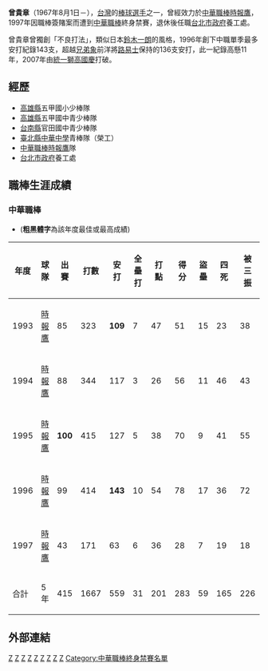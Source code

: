 {{Infobox CPBL player|
bgcolor1=black|
bgcolor2=black|
textcolor1=white|
textcolor2=white|
name=曾貴章|
image=|
birthdate={{birth_date_and_age|1967|8|1|mf=y}}|
birthplace=[[台灣|台灣]][[高雄縣|高雄縣]]|
width=250|
position=外野手|
team=時報鷹|
number=|
bats=左|
throws=左|
debutdate=3月12日|
debutyear=1993年|
debutteam=時報鷹|
statyear=2008年|
stat1label=[[打擊率|打擊率]]|
stat1value=0.335|
stat2label=[[全壘打|全壘打]]|
stat2value=31|
stat3label=[[打點|打點]]|
stat3value=201|
|teams=<nowiki></nowiki>
*[[時報鷹|時報鷹]] （1993年－1997年）
|awards=<nowiki></nowiki>
*[[中華職棒新人王|中華職棒新人王]]：1993
*[[中華職棒打擊王|中華職棒打擊王]]：1993
*[[中華職棒安打王|中華職棒安打王]]：1993、1996
*[[中華職棒最佳十人獎|中華職棒最佳十人獎]]（外野手）：1993、1996
*[[中華職棒金手套獎|中華職棒金手套獎]]（外野手）：1996
*[[中華職棒單月MVP|中華職棒單月MVP]]：1993/06、1997/04
*[[中華職棒明星賽|中華職棒明星賽]]：1993、1995、1996
}}
'''曾貴章'''（1967年8月1日－），[[台灣|台灣]]的[[棒球|棒球]][[選手|選手]]之一，曾經效力於[[中華職棒|中華職棒]][[時報鷹|時報鷹]]，1997年因職棒簽賭案而遭到[[中華職棒|中華職棒]]終身禁賽，退休後任職[[台北市政府|台北市政府]]養工處。

曾貴章曾獨創「不良打法」，類似日本[[鈴木一朗|鈴木一朗]]的風格，1996年創下中職單季最多安打紀錄143支，超越[[兄弟象|兄弟象]]前洋將[[路易士·度士|路易士]]保持的136支安打，此一紀錄高懸11年，2007年由[[統一獅|統一獅]][[高國慶|高國慶]]打破。

==經歷==
*[[高雄縣|高雄縣]]五甲國小少棒隊 
*[[高雄縣|高雄縣]]五甲國中青少棒隊 
*[[台南縣|台南縣]]官田國中青少棒隊 
*[[新北市|臺北縣]][[新北市私立中華高級中學|中華中學]]青棒隊（榮工）
*[[中華職棒|中華職棒]][[時報鷹|時報鷹]]隊 
*[[台北市政府|台北市政府]]養工處
==職棒生涯成績==
===中華職棒===
*('''粗黑體字'''為該年度最佳或最高成績)
{|Border=1 WIDTH=800PX
|- align="center"
!年度||球隊||出賽||打數||安打||全壘打||打點||得分||盜壘||四死||被三振||壘打數||雙殺打||打擊率||上壘率||長打率||整體攻擊指數
|- align="center"
|1993||[[時報鷹|時報鷹]]||85||323||'''109'''||7||47||51||15||23||38||154||3||'''0.337'''||0.379||0.477||0.856
|- align="center"
|1994||[[時報鷹|時報鷹]]||88||344||117||3||26||56||11||46||43||152||6||0.340||0.418||0.442||0.860
|- align="center"
|1995||[[時報鷹|時報鷹]]||'''100'''||415||127||5||38||70||9||41||55||176||8||0.306||0.367||0.424||0.791
|- align="center"
|1996||[[時報鷹|時報鷹]]||99||414||'''143'''||10||54||78||17||36||72||199||6||0.345||0.398||0.481||0.879
|- align="center"
|1997||[[時報鷹|時報鷹]]||43||171||63||6||36||28||7||19||18||96||0||0.368||0.427||0.561||0.988
|- align=center style="color:black; background-color:gray" 
|合計||5年||415||1667||559||31||201||283||59||165||226||777||23||0.335||0.394||0.466||0.860
|}

==外部連結==
{{start box}}
{{s-awards}}
{{s-before|新成立}}
{{s-title|[[中華職棒年度新人王|中華職棒年度新人王]]|1993年}}
{{s-after|[[羅國璋|羅國璋]]}}
{{s-before|[[羅敏卿|羅敏卿]]}}
{{s-title|中華職棒年度最多安打|1993年}}
{{s-after|[[路易士·度士|路易士]]}}
{{s-before|[[卡羅|卡羅]]}}
{{s-title|[[中華職棒打擊王|中華職棒打擊王]]|1993年}}
{{s-after|[[康雷A.G|康雷]]}}
{{s-before|[[路易士·度士|路易士]]}}
{{s-title|[[中華職棒安打王|中華職棒安打王]]|1996年}}
{{s-after|[[羅伯特·伍德|羅伯特·伍德]]}}
{{end box}}

{{台灣棒球維基館}}

{{中華職棒新人王}}


[[Category:曾姓|Z]]
[[Category:在世人物|Z]]
[[Category:1967年出生|Z]]
[[Category:台灣棒球運動員|Z]]
[[Category:時報鷹隊球員|Z]]

[[Category:中華成棒隊選手|Z]]
[[Category:中華職棒打擊王得主|Z]]
[[Category:中華職棒安打王得主|Z]]
[[Category:中華職棒年度新人獎得主|Z]]

[[Category:中華職棒終身禁賽名單|Category:中華職棒終身禁賽名單]]